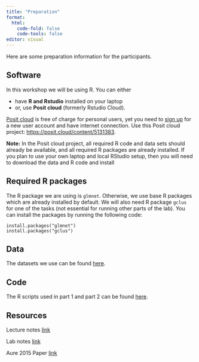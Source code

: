 ```yaml
---
title: "Preparation"
format: 
  html:
    code-fold: false
    code-tools: false
editor: visual
---
```


Here are some preparation information for the participants.

## Software

In this workshop we will be using R. You can either

-   have **R and Rstudio** installed on your laptop
-   or, use **Posit cloud** (formerly Rstudio Cloud).

[Posit cloud](https://posit.cloud) is free of charge for personal users, yet you need to [sign up](https://posit.cloud/plans/free) for a new user account and have internet connection. Use this Posit cloud project: <https://posit.cloud/content/5131383>.

**Note:** In the Posit cloud project, all required R code and data sets should already be available, and all required R packages are already installed. If you plan to use your own laptop and local RStudio setup, then you will need to download the data and R code and install

## Required R packages

The R package we are using is `glmnet`. Otherwise, we use base R packages which are already installed by default. We will also need R package `gclus` for one of the tasks (not essential for running other parts of the lab). You can install the packages by running the following code:

```         
install.packages("glmnet")
install.packages("gclus")
```

## Data

The datasets we use can be found [here](https://github.com/ocbe-uio/2022_bioinformatics_workshop/tree/main/lab/data).

## Code

The R scripts used in part 1 and part 2 can be found [here](https://github.com/ocbe-uio/2022_bioinformatics_workshop/tree/main/lab/code).

## Resources

Lecture notes [link](https://github.com/ocbe-uio/2022_bioinformatics_workshop/tree/main/lecture_notes)

Lab notes [link](https://github.com/ocbe-uio/2022_bioinformatics_workshop/blob/main/lab/StatPrinciples_RLab.pdf)

Aure 2015 Paper [link](https://github.com/ocbe-uio/2022_bioinformatics_workshop/blob/main/lab/Aure_2015.pdf)

